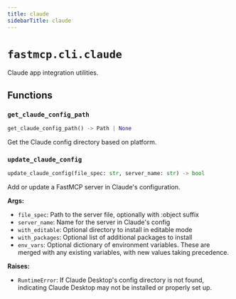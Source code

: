 ```yaml
---
title: claude
sidebarTitle: claude
---
```


# `fastmcp.cli.claude`


Claude app integration utilities.

## Functions

### `get_claude_config_path` <sup><a href="https://github.com/saintx/fastmcp/blob/main/src/fastmcp/cli/claude.py#L14" target="_blank"><Icon icon="github" style="width: 14px; height: 14px;" /></a></sup>

```python
get_claude_config_path() -> Path | None
```


Get the Claude config directory based on platform.


### `update_claude_config` <sup><a href="https://github.com/saintx/fastmcp/blob/main/src/fastmcp/cli/claude.py#L32" target="_blank"><Icon icon="github" style="width: 14px; height: 14px;" /></a></sup>

```python
update_claude_config(file_spec: str, server_name: str) -> bool
```


Add or update a FastMCP server in Claude's configuration.

**Args:**
- `file_spec`: Path to the server file, optionally with \:object suffix
- `server_name`: Name for the server in Claude's config
- `with_editable`: Optional directory to install in editable mode
- `with_packages`: Optional list of additional packages to install
- `env_vars`: Optional dictionary of environment variables. These are merged with
any existing variables, with new values taking precedence.

**Raises:**
- `RuntimeError`: If Claude Desktop's config directory is not found, indicating
Claude Desktop may not be installed or properly set up.

